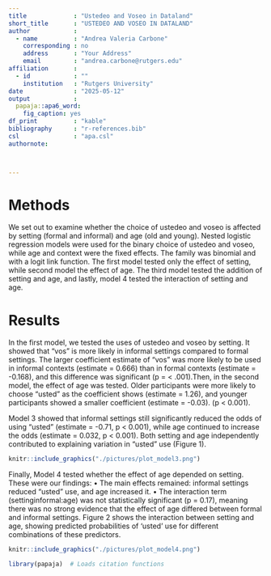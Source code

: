 ```yaml
---
title             : "Ustedeo and Voseo in Dataland"
short_title       : "USTEDEO AND VOSEO IN DATALAND"
author            : 
  - name          : "Andrea Valeria Carbone"
    corresponding : no
    address       : "Your Address"
    email         : "andrea.carbone@rutgers.edu"
affiliation       :
  - id            : ""
    institution   : "Rutgers University"
date              : "2025-05-12"
output            : 
  papaja::apa6_word:
    fig_caption: yes
df_print          : "kable"
bibliography      : "r-references.bib"
csl               : "apa.csl" 
authornote:



---
```


#######

# Methods
We set out to examine whether the choice of ustedeo and voseo is affected by setting (formal and informal) and age (old and young). Nested logistic regression models were used for the binary choice of ustedeo and voseo, while age and context were the fixed effects. The family was binomial and with a logit link function. The first model tested only the effect of setting, while second model the effect of age. The third model tested the addition of setting and age, and lastly, model 4 tested the interaction of setting and age. 

# Results

In the first model, we tested the uses of ustedeo and voseo by setting. It showed that "vos" is more likely in informal settings compared to formal settings. The larger coefficient estimate of "vos" was more likely to be used in informal contexts (estimate = 0.666) than in formal contexts (estimate = -0.168), and this  difference was significant (p = < .001).Then, in the second model, the effect of age was tested. Older participants were more likely to choose "usted" as the coefficient shows (estimate = 1.26), and younger participants showed a smaller coefficient (estimate = -0.03). (p < 0.001). 

Model 3 showed that informal settings still significantly reduced the odds of using "usted" (estimate = -0.71, p < 0.001), while age continued to increase the odds (estimate = 0.032, p < 0.001). Both setting and age independently contributed to explaining variation in "usted" use (Figure 1).

```r
knitr::include_graphics("./pictures/plot_model3.png")
```

Finally, Model 4 tested whether the effect of age depended on setting. These were our findings:
    • The main effects remained: informal settings reduced "usted" use, and age increased it.
    • The interaction term (settinginformal:age) was not statistically significant (p = 0.17), meaning there was no strong evidence that the effect of age differed between formal and informal settings.
Figure 2 shows the interaction between setting and age, showing predicted probabilities of ‘usted’ use for different combinations of these predictors.

```r
knitr::include_graphics("./pictures/plot_model4.png")
```


```r
library(papaja)  # Loads citation functions
```









